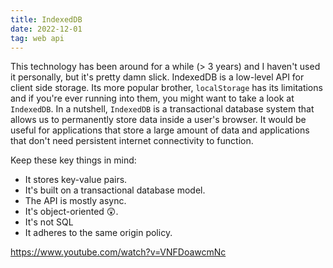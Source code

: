 ```yaml
---
title: IndexedDB
date: 2022-12-01
tag: web api
---
```


This technology has been around for a while (> 3 years) and I haven't used it
personally, but it's pretty damn slick. IndexedDB is a low-level API for client
side storage. Its more popular brother, `localStorage` has its limitations and
if you're ever running into them, you might want to take a look at `IndexedDB`.
In a nutshell, `IndexedDB` is a transactional database system that allows us to
permanently store data inside a user's browser. It would be useful for
applications that store a large amount of data and applications that don't need
persistent internet connectivity to function.

Keep these key things in mind:

- It stores key-value pairs.
- It's built on a transactional database model.
- The API is mostly async.
- It's object-oriented 😲.
- It's not SQL
- It adheres to the same origin policy.

https://www.youtube.com/watch?v=VNFDoawcmNc

